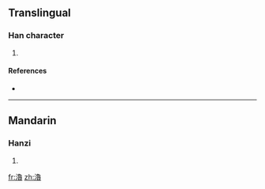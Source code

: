 {{also|澛}}
==Translingual==

===Han character===
{{Han char|rn=85|rad=水|as=15|sn=18|four=|canj=水弓田日 (ENWA)}}

# {{defn|Han|sort=水15}}

====References====
* {{Han ref|kx=0658.170|dkj=18574|hdz=31780.010|uh=7002|ud=28674}}

----

==Mandarin==

===Hanzi===
{{cmn-hanzi|pin=[[jiōng]] ([[jiong1]]), [[lǔ]] ([[lu3]]), [[yíng]] ([[ying2]])|wg=chiung<sup>1</sup>, lu<sup>3</sup>, ying<sup>2</sup>}}

# {{defn|Mandarin|sort=水15}}

[[fr:瀂]]
[[zh:瀂]]